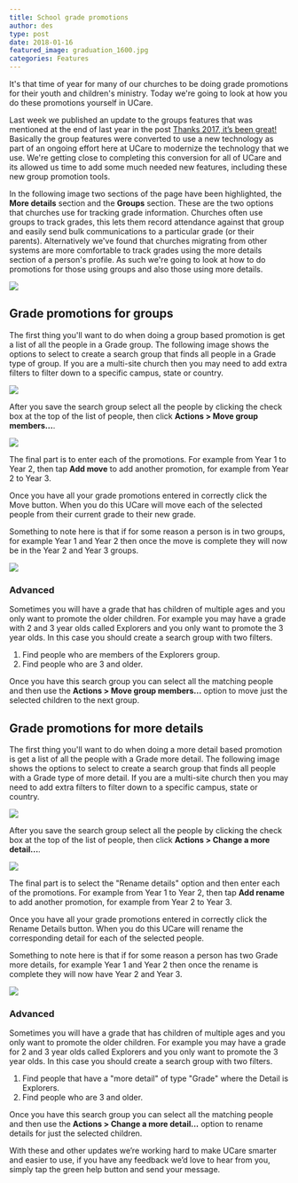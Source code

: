 ```yaml
---
title: School grade promotions
author: des
type: post
date: 2018-01-16
featured_image: graduation_1600.jpg
categories: Features
---
```


It's that time of year for many of our churches to be doing grade promotions for their youth and children's ministry. Today we're going to look at how you do these promotions yourself in UCare.

Last week we published an update to the groups features that was mentioned at the end of last year in the post [Thanks 2017, it’s been great!](/blog/thanks-2017-its-been-great/) Basically the group features were converted to use a new technology as part of an ongoing effort here at UCare to modernize the technology that we use. We're getting close to completing this conversion for all of UCare and its allowed us time to add some much needed new features, including these new group promotion tools.

In the following image two sections of the page have been highlighted, the **More details** section and the **Groups** section. These are the two options that churches use for tracking grade information. Churches often use groups to track grades, this lets them record attendance against that group and easily send bulk communications to a particular grade (or their parents). Alternatively we've found that churches migrating from other systems are more comfortable to track grades using the more details section of a person's profile. As such we're going to look at how to do promotions for those using groups and also those using more details.

![](promote-person.png)

## Grade promotions for groups

The first thing you'll want to do when doing a group based promotion is get a list of all the people in a Grade group. The following image shows the options to select to create a search group that finds all people in a Grade type of group. If you are a multi-site church then you may need to add extra filters to filter down to a specific campus, state or country.

![](promote-search-by-group.png)

After you save the search group select all the people by clicking the check box at the top of the list of people, then click **Actions > Move group members...**.

![](promote-menu-members.png)

The final part is to enter each of the promotions. For example from Year 1 to Year 2, then tap **Add move** to add another promotion, for example from Year 2 to Year 3.

Once you have all your grade promotions entered in correctly click the Move button. When you do this UCare will move each of the selected people from their current grade to their new grade.

Something to note here is that if for some reason a person is in two groups, for example Year 1 and Year 2 then once the move is complete they will now be in the Year 2 and Year 3 groups.

![](promote-group-members-form.png)

### Advanced

Sometimes you will have a grade that has children of multiple ages and you only want to promote the older children. For example you may have a grade with 2 and 3 year olds called Explorers and you only want to promote the 3 year olds. In this case you should create a search group with two filters.

1.  Find people who are members of the Explorers group.
2.  Find people who are 3 and older.

Once you have this search group you can select all the matching people and then use the **Actions > Move group members...** option to move just the selected children to the next group.

## Grade promotions for more details

The first thing you'll want to do when doing a more detail based promotion is get a list of all the people with a Grade more detail. The following image shows the options to select to create a search group that finds all people with a Grade type of more detail. If you are a multi-site church then you may need to add extra filters to filter down to a specific campus, state or country.

![](promote-search-by-more-detail.png)

After you save the search group select all the people by clicking the check box at the top of the list of people, then click **Actions > Change a more detail...**.

![](promote-menu-more-details.png)

The final part is to select the "Rename details" option and then enter each of the promotions. For example from Year 1 to Year 2, then tap **Add rename** to add another promotion, for example from Year 2 to Year 3.

Once you have all your grade promotions entered in correctly click the Rename Details button. When you do this UCare will rename the corresponding detail for each of the selected people.

Something to note here is that if for some reason a person has two Grade more details, for example Year 1 and Year 2 then once the rename is complete they will now have Year 2 and Year 3.

![](promote-more-details-form.png)

### Advanced

Sometimes you will have a grade that has children of multiple ages and you only want to promote the older children. For example you may have a grade for 2 and 3 year olds called Explorers and you only want to promote the 3 year olds. In this case you should create a search group with two filters.

1.  Find people that have a "more detail" of type "Grade" where the Detail is Explorers.
2.  Find people who are 3 and older.

Once you have this search group you can select all the matching people and then use the **Actions > Change a more detail...** option to rename details for just the selected children.

With these and other updates we’re working hard to make UCare smarter and easier to use, if you have any feedback we’d love to hear from you, simply tap the green help button and send your message.
